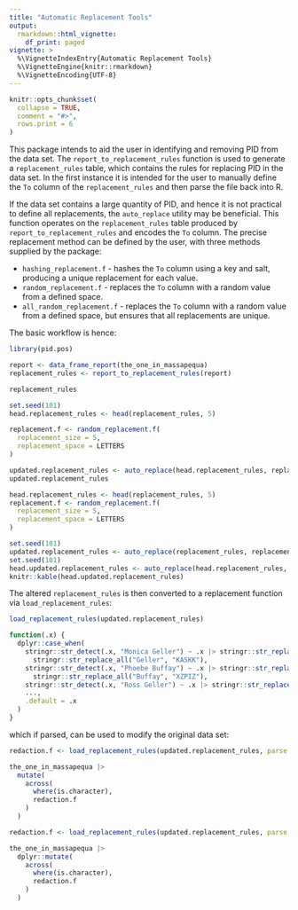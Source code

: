 ```yaml
---
title: "Automatic Replacement Tools"
output: 
  rmarkdown::html_vignette:
    df_print: paged
vignette: >
  %\VignetteIndexEntry{Automatic Replacement Tools}
  %\VignetteEngine{knitr::rmarkdown}
  %\VignetteEncoding{UTF-8}
---
```


```r
knitr::opts_chunk$set(
  collapse = TRUE,
  comment = "#>",
  rows.print = 6
)
```


This package intends to aid the user in identifying and removing PID from the data set.
The `report_to_replacement_rules` function is used to generate a `replacement_rules` table, which
contains the rules for replacing PID in the data set.  In the first instance it is intended 
for the user to manually define the `To` column of the `replacement_rules` and then parse the 
file back into R.

If the data set contains a large quantity of PID, and hence it is not practical to
define all replacements, the `auto_replace` utility may be beneficial.  This function
operates on the `replacement_rules` table produced by `report_to_replacement_rules` 
and encodes the `To` column.   The precise replacement method can be defined by the user, 
with three methods supplied by the package:

- `hashing_replacement.f` - hashes the `To` column using a key and salt, 
  producing a unique replacement for each value.
- `random_replacement.f` - replaces the `To` column with a random value from a defined space.
- `all_random_replacement.f` - replaces the `To` column with a random value from a defined space, 
  but ensures that all replacements are unique.
  
The basic workflow is hence:

```r
library(pid.pos)

report <- data_frame_report(the_one_in_massapequa)
replacement_rules <- report_to_replacement_rules(report)

replacement_rules
```


  
``` r
set.seed(101)
head.replacement_rules <- head(replacement_rules, 5)

replacement.f <- random_replacement.f(
  replacement_size = 5,
  replacement_space = LETTERS
)

updated.replacement_rules <- auto_replace(head.replacement_rules, replacement.f)
updated.replacement_rules
```

``` r
head.replacement_rules <- head(replacement_rules, 5)
replacement.f <- random_replacement.f(
  replacement_size = 5,
  replacement_space = LETTERS
)

set.seed(101)
updated.replacement_rules <- auto_replace(replacement_rules, replacement.f)
set.seed(101)
head.updated.replacement_rules <- auto_replace(head.replacement_rules, replacement.f)
knitr::kable(head.updated.replacement_rules)
```

The altered `replacement_rules` is then converted to a replacement function via `load_replacement_rules`: 

``` r
load_replacement_rules(updated.replacement_rules)
```

``` r
function(.x) {
  dplyr::case_when(
    stringr::str_detect(.x, "Monica Geller") ~ .x |> stringr::str_replace_all("Monica", "SSZFX") |>
      stringr::str_replace_all("Geller", "KASKK"),
    stringr::str_detect(.x, "Phoebe Buffay") ~ .x |> stringr::str_replace_all("Phoebe", "OZJEG") |>
      stringr::str_replace_all("Buffay", "XZPIZ"),
    stringr::str_detect(.x, "Ross Geller") ~ .x |> stringr::str_replace_all("Ross", "KWNBJ"),
    ...,
    .default = .x
  )
}
```

which if parsed, can be used to modify the original data set:    

``` r
redaction.f <- load_replacement_rules(updated.replacement_rules, parse = T)

the_one_in_massapequa |>
  mutate(
    across(
      where(is.character),
      redaction.f
    )
  )
```

``` r
redaction.f <- load_replacement_rules(updated.replacement_rules, parse = T)

the_one_in_massapequa |>
  dplyr::mutate(
    across(
      where(is.character),
      redaction.f
    )
  )
```
